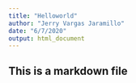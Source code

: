 ```yaml
---
title: "Helloworld"
author: "Jerry Vargas Jaramillo"
date: "6/7/2020"
output: html_document
---
```

## This is a markdown file
